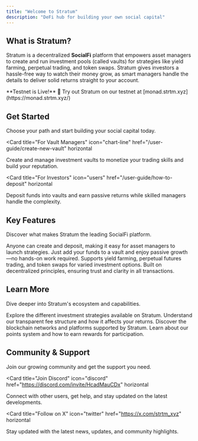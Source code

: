 ```yaml
---
title: "Welcome to Stratum"
description: "DeFi hub for building your own social capital"
---
```


## What is Stratum?

Stratum is a decentralized **SocialFi** platform that empowers asset managers to create and run investment pools (called vaults) for strategies like yield farming, perpetual trading, and token swaps. Stratum gives investors a hassle-free way to watch their money grow, as smart managers handle the details to deliver solid returns straight to your account.

<Info>
**Testnet is Live!** 🚀  
Try out Stratum on our testnet at [monad.strtm.xyz](https://monad.strtm.xyz/)
</Info>

## Get Started

Choose your path and start building your social capital today.

<Card
  title="For Vault Managers"
  icon="chart-line"
  href="/user-guide/create-new-vault"
  horizontal
>
  Create and manage investment vaults to monetize your trading skills and build your reputation.
</Card>

<Card
  title="For Investors"
  icon="users"
  href="/user-guide/how-to-deposit"
  horizontal
>
  Deposit funds into vaults and earn passive returns while skilled managers handle the complexity.
</Card>

## Key Features

Discover what makes Stratum the leading SocialFi platform.

<Columns cols={2}>
  <Card
    title="Permissionless Vaults"
    icon="plus-circle"
    href="/about/key-features"
  >
    Anyone can create and deposit, making it easy for asset managers to launch strategies.
  </Card>
  <Card
    title="Passive Income"
    icon="coins"
    href="/about/key-features"
  >
    Just add your funds to a vault and enjoy passive growth—no hands-on work required.
  </Card>
  <Card
    title="Diverse Strategies"
    icon="chart-pie"
    href="/basics/vault-strategies"
  >
    Supports yield farming, perpetual futures trading, and token swaps for varied investment options.
  </Card>
  <Card
    title="Secure & Transparent"
    icon="shield-check"
    href="/basics/technical-overview"
  >
    Built on decentralized principles, ensuring trust and clarity in all transactions.
  </Card>
</Columns>

## Learn More

Dive deeper into Stratum's ecosystem and capabilities.

<Columns cols={2}>
  <Card
    title="Vault Strategies"
    icon="cog"
    href="/basics/vault-strategies"
  >
    Explore the different investment strategies available on Stratum.
  </Card>
  <Card
    title="Fee Structure"
    icon="percent"
    href="/basics/fees"
  >
    Understand our transparent fee structure and how it affects your returns.
  </Card>
  <Card
    title="Supported Platforms"
    icon="network-wired"
    href="/basics/supported-platforms"
  >
    Discover the blockchain networks and platforms supported by Stratum.
  </Card>
  <Card
    title="Points System"
    icon="star"
    href="/basics/points"
  >
    Learn about our points system and how to earn rewards for participation.
  </Card>
</Columns>

## Community & Support

Join our growing community and get the support you need.

<Card
  title="Join Discord"
  icon="discord"
  href="https://discord.com/invite/HcadMauCDx"
  horizontal
>
  Connect with other users, get help, and stay updated on the latest developments.
</Card>

<Card
  title="Follow on X"
  icon="twitter"
  href="https://x.com/strtm_xyz"
  horizontal
>
  Stay updated with the latest news, updates, and community highlights.
</Card>
